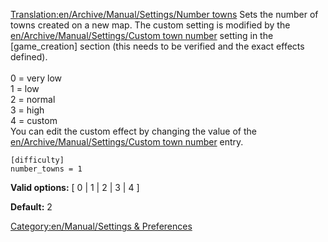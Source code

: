 [[Translation:en/Archive/Manual/Settings/Number towns]]
Sets the number of towns created on a new map.  The custom setting is modified by the [[en/Archive/Manual/Settings/Custom town number]] setting in the <nowiki>[game_creation]</nowiki> section (this needs to be verified and the exact effects defined).<br><br>
0 = very low<br>
1 = low<br>
2 = normal<br>
3 = high<br>
4 = custom<br>
You can edit the custom effect by changing the value of the [[en/Archive/Manual/Settings/Custom town number]] entry.

<pre>
[difficulty]
number_towns = 1
</pre>

'''Valid options:''' [ 0 | 1 | 2 | 3 | 4 ]

'''Default:''' 2


[[Category:en/Manual/Settings & Preferences]]